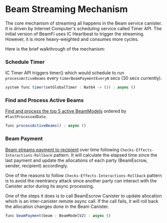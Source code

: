 # Beam Streaming Mechanism

The core mechanism of streaming all happens in the Beam service canister. It is driven by Internet Computer's scheduling service called Timer API.
The initial version of BeamFi uses IC Heartbeat to trigger the streaming. However, it is more heavy-weighted and consumes more cycles.

Here is the brief walkthrough of the mechanism:

 
<Steps>
 
### Schedule Timer
 
IC Timer API triggers timer() which would schedule to run `processActiveBeams` every `timerBeamPaymentEveryN` secs (30 secs currently).

```js
system func timer(setGlobalTimer : Nat64 -> ()) : async ()
```

### Find and Process Active Beams

[Find and process the top 5 active BeamModels](https://github.com/BeamFi/BeamFiProtocol/blob/23101f93860397a4360aac7d4a4ac2bcf6e8f32d/backend/service/Beam.mo#L178) ordered by `#lastProcessedDate`.

```js
func processActiveBeams() : async ()
```

### Beam Payment

[Beam streams payment to recipient](https://github.com/BeamFi/BeamFiProtocol/blob/23101f93860397a4360aac7d4a4ac2bcf6e8f32d/backend/service/Beam.mo#L200) over time following `Checks-Effects-Interactions-Rollback` pattern.
It will calculate the elapsed time since the last payment and update the allocations of each party (BeamEscrow, sender, recipient) accordingly.

One of the reasons to follow `Checks-Effects-Interactions-Rollback` pattern is to avoid the reentrancy attack since another party can interact with the Canister actor during its async processing.

One of the steps it does is to call BeamEscrow Canister to update allocation which is an inter-canister remote async call.
If the call fails, it will roll back the allocation changes done in the Beam Canister.

```js
func beamPayment(beam : BeamModelV2) : async ()
```

</Steps>
